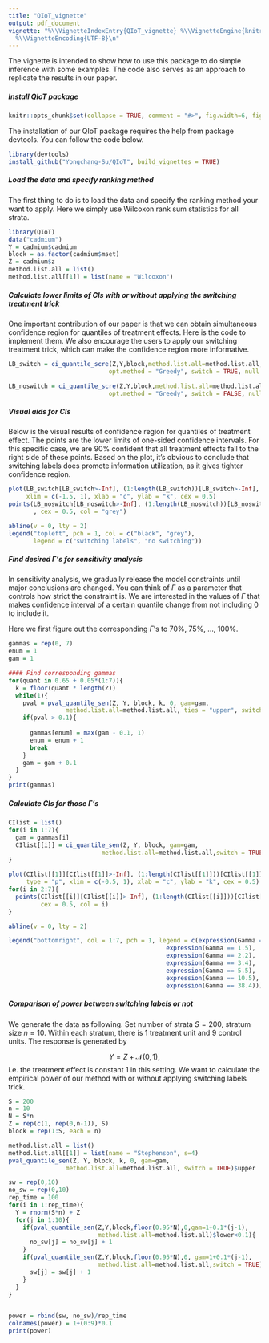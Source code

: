 ```yaml
---
title: "QIoT_vignette"
output: pdf_document
vignette: "%\\VignetteIndexEntry{QIoT_vignette} %\\VignetteEngine{knitr::rmarkdown}
  %\\VignetteEncoding{UTF-8}\n"
---
```


The vignette is intended to show how to use this package to do simple inference with some examples. The code also serves as an approach to replicate the results in our paper. 


##### Install QIoT package

```r
knitr::opts_chunk$set(collapse = TRUE, comment = "#>", fig.width=6, fig.height=6)
```

The installation of our QIoT package requires the help from package devtools. You can follow the code below.

```r
library(devtools)
install_github("Yongchang-Su/QIoT", build_vignettes = TRUE)
```


##### Load the data and specify ranking method

The first thing to do is to load the data and specify the ranking method your want to apply. Here we simply use Wilcoxon rank sum statistics for all strata.

```r
library(QIoT)
data("cadmium")
Y = cadmium$cadmium
block = as.factor(cadmium$mset)
Z = cadmium$z
method.list.all = list()
method.list.all[[1]] = list(name = "Wilcoxon")

```


##### Calculate lower limits of CIs with or without applying the switching treatment trick

One important contribution of our paper is that we can obtain simultaneous confidence region for quantiles of treatment effects. Here is the code to implement them. We also encourage the users to apply our switching treatment trick, which can make the confidence region more informative.

```r

LB_switch = ci_quantile_scre(Z,Y,block,method.list.all=method.list.all,
                            opt.method = "Greedy", switch = TRUE, null.max=10^5)$LB

LB_noswitch = ci_quantile_scre(Z,Y,block,method.list.all=method.list.all,
                            opt.method = "Greedy", switch = FALSE, null.max=10^5)$LB

```


##### Visual aids for CIs

Below is the visual results of confidence region for quantiles of treatment effect. The points are the lower limits of one-sided confidence intervals. For this specific case, we are 90% confident that all treatment effects fall to the right side of these points. Based on the plot, it's obvious to conclude that switching labels does promote information utilization, as it gives tighter confidence region.

```r
plot(LB_switch[LB_switch>-Inf], (1:length(LB_switch))[LB_switch>-Inf], type = "p",
     xlim = c(-1.5, 1), xlab = "c", ylab = "k", cex = 0.5)
points(LB_noswitch[LB_noswitch>-Inf], (1:length(LB_noswitch))[LB_noswitch>-Inf]
       , cex = 0.5, col = "grey")

abline(v = 0, lty = 2)
legend("topleft", pch = 1, col = c("black", "grey"),
       legend = c("switching labels", "no switching"))
```


##### Find desired $\Gamma$'s for sensitivity analysis

In sensitivity analysis, we gradually release the model constraints until major conclusions are changed. You can think of $\Gamma$ as a parameter that controls how strict the constraint is. We are interested in the values of $\Gamma$ that makes confidence interval of a certain quantile change from not including 0 to include it.

Here we first figure out the corresponding $\Gamma$'s to 70%, 75%, $\ldots$, 100%.

```r
gammas = rep(0, 7)
enum = 1
gam = 1

#### Find corresponding gammas
for(quant in 0.65 + 0.05*(1:7)){
  k = floor(quant * length(Z))
  while(1){
    pval = pval_quantile_sen(Z, Y, block, k, 0, gam=gam, 
                method.list.all=method.list.all, ties = "upper", switch = TRUE)$upper
    if(pval > 0.1){
      
      gammas[enum] = max(gam - 0.1, 1)
      enum = enum + 1
      break
    }
    gam = gam + 0.1
  }
}
print(gammas)
```



##### Calculate CIs for those $\Gamma$'s


```r
CIlist = list()
for(i in 1:7){
  gam = gammas[i]
  CIlist[[i]] = ci_quantile_sen(Z, Y, block, gam=gam, 
                          method.list.all=method.list.all,switch = TRUE)$LB
}
```


```r
plot(CIlist[[1]][CIlist[[1]]>-Inf], (1:length(CIlist[[1]]))[CIlist[[1]]>-Inf], 
     type = "p", xlim = c(-0.5, 1), xlab = "c", ylab = "k", cex = 0.5)
for(i in 2:7){
  points(CIlist[[i]][CIlist[[i]]>-Inf], (1:length(CIlist[[i]]))[CIlist[[i]]>-Inf],
         cex = 0.5, col = i) 
}

abline(v = 0, lty = 2)

legend("bottomright", col = 1:7, pch = 1, legend = c(expression(Gamma == 1),
                                            expression(Gamma == 1.5),
                                            expression(Gamma == 2.2),
                                            expression(Gamma == 3.4),
                                            expression(Gamma == 5.5),
                                            expression(Gamma == 10.5),
                                            expression(Gamma == 38.4)))
```


##### Comparison of power between switching labels or not

We generate the data as following.
Set number of strata $S=200$, stratum size $n=10$. Within each stratum, there is $1$ treatment unit and $9$ control units. The response is generated by

$$Y = Z+\mathcal N(0,1),  $$
i.e. the treatment effect is constant 1 in this setting. We want to calculate the empirical power of our method with or without applying switching labels trick.

```r
S = 200
n = 10
N = S*n
Z = rep(c(1, rep(0,n-1)), S)
block = rep(1:S, each = n)

method.list.all = list()
method.list.all[[1]] = list(name = "Stephenson", s=4)
pval_quantile_sen(Z, Y, block, k, 0, gam=gam, 
                method.list.all=method.list.all, switch = TRUE)$upper

sw = rep(0,10)
no_sw = rep(0,10)
rep_time = 100
for(i in 1:rep_time){
  Y = rnorm(S*n) + Z
  for(j in 1:10){
    if(pval_quantile_sen(Z,Y,block,floor(0.95*N),0,gam=1+0.1*(j-1),
                         method.list.all=method.list.all)$lower<0.1){
      no_sw[j] = no_sw[j] + 1
    }
    if(pval_quantile_sen(Z,Y,block,floor(0.95*N),0, gam=1+0.1*(j-1),
                         method.list.all=method.list.all,switch = TRUE)$lower<0.1){
      sw[j] = sw[j] + 1
    }
  }
}


power = rbind(sw, no_sw)/rep_time
colnames(power) = 1+(0:9)*0.1
print(power)
```

